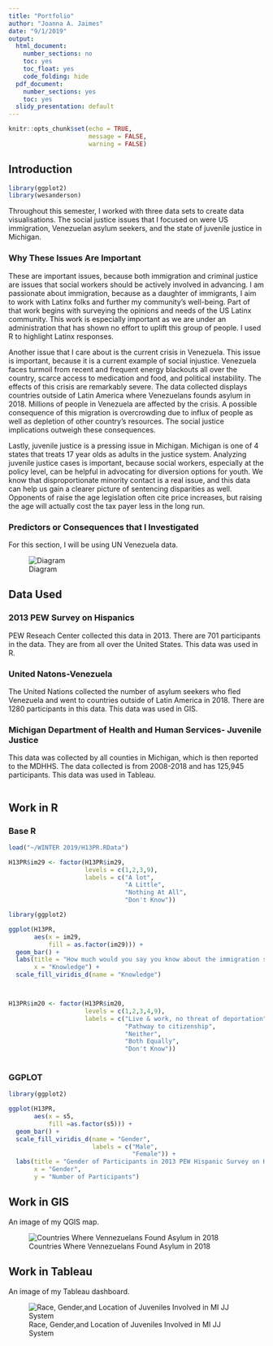 ---
title: "Portfolio"
author: "Joanna A. Jaimes"
date: "9/1/2019"
output:
  html_document: 
    number_sections: no
    toc: yes
    toc_float: yes
    code_folding: hide
  pdf_document: 
    number_sections: yes
    toc: yes
  slidy_presentation: default
---

```{r setup, include=FALSE}

knitr::opts_chunk$set(echo = TRUE, 
                      message = FALSE,
                      warning = FALSE)

```

## Introduction {.tabset .tabset-fade .tabset-pills}

```{r}

library(ggplot2)
library(wesanderson)

```
Throughout this semester, I worked with three data sets to create data visualisations. The social justice issues that I focused on were US immigration, Venezuelan asylum seekers, and the state of juvenile justice in Michigan.

### Why These Issues Are Important 

These are important issues, because both immigration and criminal justice are issues that social workers should be actively involved in advancing. I am passionate about immigration, because as a daughter of immigrants, I aim to work with Latinx folks and further my community's well-being. Part of that work begins with surveying the opinions and needs of the US Latinx community. This work is especially important as we are under an administration that has shown no effort to uplift this group of people. I used R to highlight Latinx responses.

Another issue that I care about is the current crisis in Venezuela. This issue is important, because it is a current example of social injustice. Venezuela faces turmoil from recent and frequent energy blackouts all over the country, scarce access to medication and food, and political instability. The effects of this crisis are remarkably severe. The data collected displays countries outside of Latin America where Venezuelans founds asylum in 2018. Millions of people in Venezuela are affected by the crisis. A possible consequence of this migration is overcrowding due to influx of people as well as depletion of other country's resources. The social justice implications outweigh these consequences.

Lastly, juvenile justice is a pressing issue in Michigan. Michigan is one of 4 states that treats 17 year olds as adults in the justice system. Analyzing juvenile justice cases is important, because social workers, especially at the policy level, can be helpful in advocating for diversion options for youth. We know that disproportionate minority contact is a real issue, and this data can help us gain a clearer picture of sentencing disparities as well. Opponents of raise the age legislation often cite price increases, but raising the age will actually cost the tax payer less in the long run. 

### Predictors or Consequences that I Investigated

For this section, I will be using UN Venezuela data.

![Diagram](venpcimage.png)

## Data Used {.tabset .tabset-fade .tabset-pills}

### 2013 PEW Survey on Hispanics

PEW Reseach Center collected this data in 2013. There are 701 participants in the data. They are from all over the United States. This data was used in R.

### United Natons-Venezuela
The United Nations collected the number of asylum seekers who fled Venezuela and went to countries outside of Latin America in 2018. There are 1280 participants in this data. This data was used in GIS.

### Michigan Department of Health and Human Services- Juvenile Justice 

This data was collected by all counties in Michigan, which is then reported to the MDHHS. The data collected is from 2008-2018 and has 125,945 participants. This data was used in Tableau.

```{r}


```

## Work in R {.tabset .tabset-fade .tabset-pills}

### Base R

```{r}

load("~/WINTER 2019/H13PR.RData")

H13PR$im29 <- factor(H13PR$im29,
                     levels = c(1,2,3,9),
                     labels = c("A lot",
                                "A Little",
                                "Nothing At All",
                                "Don't Know"))

library(ggplot2)

ggplot(H13PR,
       aes(x = im29,
           fill = as.factor(im29))) + 
  geom_bar() +
  labs(title = "How much would you say you know about the immigration system in the U.S.?",
       x = "Knowledge") +
  scale_fill_viridis_d(name = "Knowledge")



H13PR$im20 <- factor(H13PR$im20,
                     levels = c(1,2,3,4,9),
                     labels = c("Live & work, no threat of deportation", 
                                "Pathway to citizenship", 
                                "Neither", 
                                "Both Equally", 
                                "Don't Know"))
     
```
### GGPLOT

```{r}

library(ggplot2)

ggplot(H13PR, 
       aes(x = s5,
           fill =as.factor(s5))) +
  geom_bar() +
  scale_fill_viridis_d(name = "Gender", 
                       labels = c("Male", 
                                  "Female")) +
  labs(title = "Gender of Participants in 2013 PEW Hispanic Survey on Hispanics", 
       x = "Gender", 
       y = "Number of Participants")

```

## Work in GIS

An image of my QGIS map.

![Countries Where Vennezuelans Found Asylum in 2018](venAS.png)

## Work in Tableau

An image of my Tableau dashboard.

![Race, Gender,and Location of Juveniles Involved in MI JJ System](JJtableau.png)







